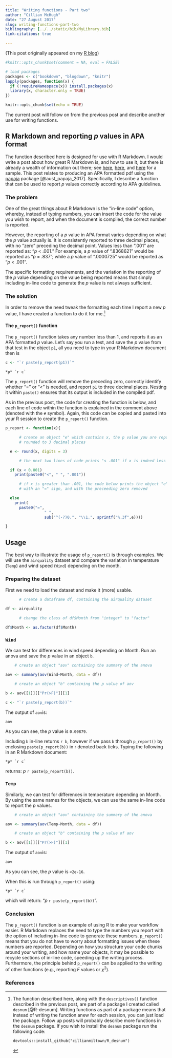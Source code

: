 ```yaml
---
title: "Writing functions - Part two"
author: "Cillian McHugh"
date: "27 August 2017"
slug: writing-functions-part-two
bibliography: [../../static/bib/MyLibrary.bib]
link-citations: true

---
```



(This post originally appeared on my [R blog](https://cillianmacaodh.blogspot.com/2017/08/writing-functions-part-two.html))

```r
#knitr::opts_chunk$set(comment = NA, eval = FALSE)

# load packages
packages <- c("bookdown", "blogdown", "knitr")
lapply(packages, function(x) {
  if (!requireNamespace(x)) install.packages(x)
  library(x, character.only = TRUE)
})
```


```r
knitr::opts_chunk$set(echo = TRUE)
```

The current post will follow on from the previous post and describe another use for writing functions.

## R Markdown and reporting *p* values in APA format
The function described here is designed for use with R Markdown.  I would write a post about how great R Markdown is, and how to use it, but there is already a wealth of information out there; see [here](http://rmarkdown.rstudio.com/authoring_basics.html), [here](https://shiny.rstudio.com/articles/rmarkdown.html), and [here](http://rmarkdown.rstudio.com/authoring_pandoc_markdown.html) for a sample.  This post relates to producing an APA formatted pdf using the [papaja](https://github.com/crsh/papaja) package [@aust_papaja_2017].  Specifically, I describe a function that can be used to report *p* values correctly according to APA guidelines.

### The problem
One of the great things about R Markdown is the "in-line code" option, whereby, instead of typing numbers, you can insert the code for the value you wish to report, and when the document is compiled, the correct number is reported.

However, the reporting of a *p* value in APA format varies depending on what the *p* value actually is.  It is consistently reported to three decimal places, with no "zero" preceding the decimal point.  Values less than ".001" are reported as: "*p* < .001."  For example, a *p* value of ".8368621" would be reported as "*p* = .837"; while a *p* value of ".0000725" would be reported as "*p* < .001".

The specific formatting requirements, and the variation in the reporting of the *p* value depending on the value being reported means that simply including in-line code to generate the *p* value is not always sufficient.

### The solution
In order to remove the need tweak the formatting each time I report a new *p* value, I have created a function to do it for me.[^1]

[^1]: The function described here, along with the `descriptives()` function described in the previous post, are part of a package I created called `desnum` [@R-desnum].  Writing functions as part of a package means that instead of writing the function anew for each session, you can just load the package.  Follow up posts will probably describe more functions in the `desnum` package.  If you wish to install the `desnum` package run the following code:
```
devtools::install_github("cillianmiltown/R_desnum")
```


#### The `p_report()` function
The `p_report()` function takes any number less than 1, and reports it as an APA formatted *p* value.  Let's say you run a test, and save the *p* value from that test in the object `p1`, all you need to type in your R Markdown document then is

```r

c <- "`r paste(p_report(p1))`"

```

```{}
*p* `r c`
```

The `p_report()` function will remove the preceding zero, correctly identify whether "=" or "<" is needed, and report `p1` to three decimal places.  Nesting it within `paste()` ensures that its output is included in the compiled pdf.

As in the previous post, the code for creating the function is below, and each line of code within the function is explained in the comment above (denoted with the `#` symbol).  Again, this code can be copied and pasted into your R session to create the `p_report()` function.
```r
p_report <- function(x){

      # create an object "e" which contains x, the p value you are reporting,
      # rounded to 3 decimal places

  e <- round(x, digits = 3)

      # the next two lines of code prints "< .001" if x is indeed less than .001

  if (x < 0.001)
    print(paste0("<", " ", ".001"))

      # if x is greater than .001, the code below prints the object "e"
      # with an "=" sign, and with the preceeding zero removed

  else
    print(
      paste0("=",
                 " ",
                 sub("^(-?)0.", "\\1.", sprintf("%.3f",e))))

}
```



## Usage
The best way to illustrate the usage of `p_report()` is through examples.  We will use the `airquality` dataset and compare the variation in temperature (`Temp`) and wind speed (`Wind`) depending on the month.

### Preparing the dataset
First we need to load the dataset and make it (more) usable.

```r

      # create a dataframe df, containing the airquality dataset

df <- airquality

      # change the class of df$Month from "integer" to "factor"

df$Month <- as.factor(df$Month)

```

### `Wind`
We can test for differences in wind speed depending on Month.  Run an anova and save the *p* value in an object `b`.

```r

    # create an object "aov" containing the summary of the anova

aov <- summary(aov(Wind~Month, data = df))

    # create an object "b" containing the p value of aov

b <- aov[[1]][["Pr(>F)"]][1]

```

```r

c <- "`r paste(p_report(b))`"

```

The output of `aov`is:

```r
aov
```

As you can see, the *p* value is `0.00879`.

Including `b` in-line returns `r b`, however if we pass `b` through `p_report()` by enclosing `paste(p_report(b))` in r denoted back ticks.  Typing the following in an R Markdown document:

```{}
*p* `r c`
```

returns: *p* `r paste(p_report(b))`.

### `Temp`
Similarly, we can test for differences in temperature depending on Month.  By using the same names for the objects, we can use the same in-line code to report the *p* values.

```r

    # create an object "aov" containing the summary of the anova

aov <- summary(aov(Temp~Month, data = df))

    # create an object "b" containing the p value of aov

b <- aov[[1]][["Pr(>F)"]][1]

```


The output of `aov`is:

```r
aov
```

As you can see, the *p* value is `<2e-16`.

When this is run through `p_report()` using:

```{}
*p* `r c`
```

which will return: "*p* `r paste(p_report(b))`".


### Conclusion
The `p_report()` function is an example of using R to make your workflow easier.  R Markdown replaces the need to type the numbers you report with the option of including in-line code to generate these numbers.  `p_report()` means that you do not have to worry about formatting issues when these numbers are reported.  Depending on how you structure your code chunks around your writing, and how name your objects, it may be possible to recycle sections of in-line code, speeding up the writing process.  Furthermore, the principle behind `p_report()` can be applied to the writing of other functions (e.g., reporting *F* values or $\chi$^2^).

### References

